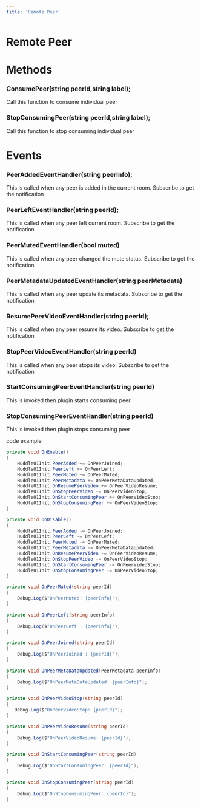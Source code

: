 ---
title: 'Remote Peer'
---


# Remote Peer

# Methods

### ConsumePeer(string peerId,string label);
Call this function to consume individual peer

### StopConsumingPeer(string peerId,string label);
Call this function to stop consuming individual peer

# Events

### PeerAddedEventHandler(string peerInfo);

This is called when any peer is added in the current room. Subscribe to get the notification

### PeerLeftEventHandler(string peerId);

This is called when any peer left current room. Subscribe to get the notification

### PeerMutedEventHandler(bool muted)

This is called when any peer changed the mute status. Subscribe to get the notification

### PeerMetadataUpdatedEventHandler(string peerMetadata)

This is called when any peer update its metadata. Subscribe to get the notification

### ResumePeerVideoEventHandler(string peerId);

This is called when any peer resume its video. Subscribe to get the notification

### StopPeerVideoEventHandler(string peerId)

This is called when any peer stops its video. Subscribe to get the notification

### StartConsumingPeerEventHandler(string peerId)

This is invoked then plugin starts consuming peer

### StopConsumingPeerEventHandler(string peerId)

This is invoked then plugin stops consuming peer

code example 

```csharp
private void OnEnable()
{
    Huddle01Init.PeerAdded += OnPeerJoined;
    Huddle01Init.PeerLeft += OnPeerLeft;
    Huddle01Init.PeerMuted += OnPeerMuted;
    Huddle01Init.PeerMetadata += OnPeerMetaDataUpdated;
    Huddle01Init.OnResumePeerVideo += OnPeerVideoResume;
    Huddle01Init.OnStopPeerVideo += OnPeerVideoStop;
    Huddle01Init.OnStartConsumingPeer += OnPeerVideoStop;
    Huddle01Init.OnStopConsumingPeer += OnPeerVideoStop;
}

private void OnDisable()
{
    Huddle01Init.PeerAdded -= OnPeerJoined;
    Huddle01Init.PeerLeft -= OnPeerLeft;
    Huddle01Init.PeerMuted -= OnPeerMuted;
    Huddle01Init.PeerMetadata -= OnPeerMetaDataUpdated;
    Huddle01Init.OnResumePeerVideo -= OnPeerVideoResume;
    Huddle01Init.OnStopPeerVideo -= OnPeerVideoStop;
    Huddle01Init.OnStartConsumingPeer -= OnPeerVideoStop;
    Huddle01Init.OnStopConsumingPeer -= OnPeerVideoStop;
}

private void OnPeerMuted(string peerId)
{
    Debug.Log($"OnPeerMuted: {peerInfo}");
}

private void OnPeerLeft(string peerInfo)
{
    Debug.Log($"OnPeerLeft : {peerInfo}");
}

private void OnPeerJoined(string peerId)
{
    Debug.Log($"OnPeerJoined : {peerId}");
}

private void OnPeerMetaDataUpdated(PeerMetadata peerInfo)
{
    Debug.Log($"OnPeerMetaDataUpdated: {peerInfo}");
}

private void OnPeerVideoStop(string peerId)
{
   Debug.Log($"OnPeerVideoStop: {peerId}");
}

private void OnPeerVideoResume(string peerId)
{
    Debug.Log($"OnPeerVideoResume: {peerId}");
}

private void OnStartConsumingPeer(string peerId)
{
    Debug.Log($"OnStartConsumingPeer: {peerId}");
}

private void OnStopConsumingPeer(string peerId)
{
    Debug.Log($"OnStopConsumingPeer: {peerId}");
}
```
